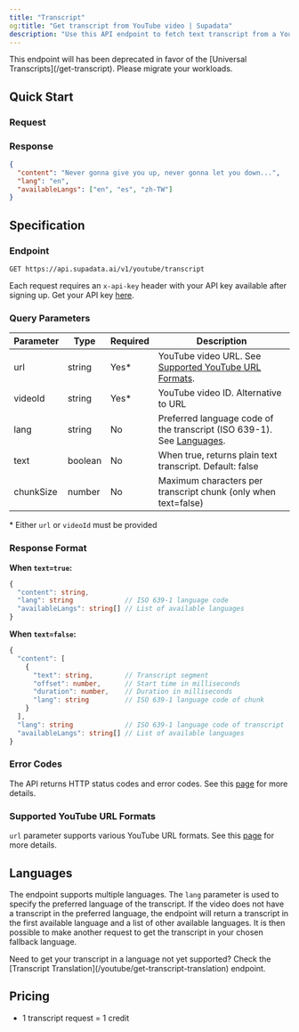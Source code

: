 ```yaml
---
title: "Transcript"
og:title: "Get transcript from YouTube video | Supadata"
description: "Use this API endpoint to fetch text transcript from a YouTube video in various formats and languages."
---
```



<Danger>
  This endpoint will has been deprecated in favor of the [Universal
  Transcripts](/get-transcript). Please migrate your workloads.
</Danger>

## Quick Start

### Request

<CodeGroup>
  <TranscriptNode />
  <TranscriptPython />
  <TranscriptCurl />
</CodeGroup>

### Response

```json
{
  "content": "Never gonna give you up, never gonna let you down...",
  "lang": "en",
  "availableLangs": ["en", "es", "zh-TW"]
}
```

## Specification

### Endpoint

`GET https://api.supadata.ai/v1/youtube/transcript`

Each request requires an `x-api-key` header with your API key available after signing up. Get your API key [here](https://dash.supadata.ai/organizations/api-key).

### Query Parameters

| Parameter | Type    | Required | Description                                                                             |
| --------- | ------- | -------- | --------------------------------------------------------------------------------------- |
| url       | string  | Yes\*    | YouTube video URL. See [Supported YouTube URL Formats](#supported-youtube-url-formats). |
| videoId   | string  | Yes\*    | YouTube video ID. Alternative to URL                                                    |
| lang      | string  | No       | Preferred language code of the transcript (ISO 639-1). See [Languages](#languages).     |
| text      | boolean | No       | When true, returns plain text transcript. Default: false                                |
| chunkSize | number  | No       | Maximum characters per transcript chunk (only when text=false)                          |

\* Either `url` or `videoId` must be provided

### Response Format

**When `text=true`:**

```typescript
{
  "content": string,
  "lang": string             // ISO 639-1 language code
  "availableLangs": string[] // List of available languages
}
```

**When `text=false`:**

```typescript
{
  "content": [
    {
      "text": string,        // Transcript segment
      "offset": number,      // Start time in milliseconds
      "duration": number,    // Duration in milliseconds
      "lang": string         // ISO 639-1 language code of chunk
    }
  ],
  "lang": string             // ISO 639-1 language code of transcript
  "availableLangs": string[] // List of available languages
}
```

### Error Codes

The API returns HTTP status codes and error codes. See this [page](/errors) for more details.

### Supported YouTube URL Formats

`url` parameter supports various YouTube URL formats. See this [page](/youtube/supported-url-formats) for more details.

## Languages

The endpoint supports multiple languages. The `lang` parameter is used to specify the preferred language of the transcript. If the video does not have a transcript in the preferred language, the endpoint will return a transcript in the first available language and a list of other available languages. It is then possible to make another request to get the transcript in your chosen fallback language.

<Info>
  Need to get your transcript in a language not yet supported? Check the
  [Transcript Translation](/youtube/get-transcript-translation) endpoint.
</Info>

## Pricing

- 1 transcript request = 1 credit
